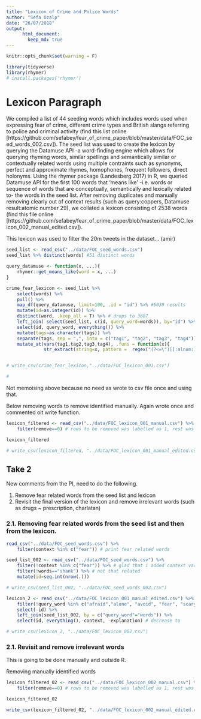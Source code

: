 ```yaml
---
title: "Lexicon of Crime and Police Words"
author: "Sefa Ozalp"
date: "26/07/2018"
output:
      html_document:
        keep_md: true
---
```

```r
knitr::opts_chunk$set(warning = F)
```



```r
library(tidyverse)
library(rhymer)
# install.packages('rhymer')
```

# Lexicon Paragraph
We compiled a list of 44 seeding words which includes words used when expressing fear of crime, different crime types and British slangs referring to police and criminal activity (find this list online [https://github.com/sefabey/fear_of_crime_paper/blob/master/data/FOC_seed_words_002.csv]). The seed list was used to create the lexicon by querying the Datamuse API -a word-finding engine which allows for querying rhyming words, similar spellings and semantically similar or contextually related words using multiple contraints such as synonyms, perfect and approximate rhymes, homophones, frequent followers, direct holonyms. Using the rhymer package (Landesberg 2017) in R, we queried Datamuse API for the first 100 words that 'means like' -i.e. words or sequence of words that are conceptually, semantically and lexically related to- the words in the seed list. After removing duplicates and manually removing clearly out of context results (such as query:coppers, Datamuse result:atomic number 29), we collated a lexicon consisting of 2538 words (find this file online [https://github.com/sefabey/fear_of_crime_paper/blob/master/data/FOC_lexicon_002_manual_edited.csv]). 

This lexicon was used to filter the 20m tweets in the dataset... (amir)

```r

seed_list <- read_csv("../data/FOC_seed_words.csv")
seed_list %>% distinct(words) #51 distinct words
```

```r

query_datamuse <- function(x, ...){
    rhymer::get_means_like(word = x, ...)
}

crime_fear_lexicon <- seed_list %>% 
    select(words) %>%
    pull() %>%  
    map_df(query_datamuse, limit=100, .id = "id") %>% #5030 results
    mutate(id=as.integer(id)) %>% 
    distinct(word, .keep_all = T) %>% # drops to 3687
    left_join( select(seed_list, c(id, query_word=words)), by="id") %>% 
    select(id, query_word, everything()) %>% 
    mutate(tags=as.character(tags)) %>% 
    separate(tags, sep = ",", into = c("tag1", "tag2", "tag3", "tag4")) %>% 
    mutate_at(vars(tag1,tag2,tag3,tag4), .funs = function(x){
              str_extract(string=x, pattern =  regex("(?<=\")[[:alnum:]]+(?=\")"))})


# write_csv(crime_fear_lexicon,"../data/FOC_lexicon_001.csv")

# 
```
Not memoising above because no need as wrote to csv file once and using that.


Below removing words to remove identified manually. Again wrote once and commented oit write function.
```r
lexicon_filtered <- read_csv("../data/FOC_lexicon_001_manual.csv") %>% 
    filter(remove==0) # rows to be removed was labelled as 1, rest was 0

lexicon_filtered

# write_csv(lexicon_filtered, "../data/FOC_lexicon_001_manual_edited.csv")
```

## Take 2

New comments from the PI, need to do the following.

1) Remove fear related words from the seed list and lexicon
2) Revisit the final version of the lexicon and remove irrelevant words (such as drugs ~ prescription, charlatan)


### 2.1. Removing fear related words from the seed list and then from the lexicon.
```r
read_csv("../data/FOC_seed_words.csv") %>% 
    filter(context %in% c("fear")) # print fear related words

seed_list_002 <- read_csv("../data/FOC_seed_words.csv") %>% 
    filter(!context %in% c("fear")) %>% # glad that i added context var previously
    filter(!words=="shank") %>% # not that related
    mutate(id=seq.int(nrow(.)))

# write_csv(seed_list_002, "../data/FOC_seed_words_002.csv")
```

```r
lexicon_2 <- read_csv("../data/FOC_lexicon_001_manual_edited.csv") %>% 
    filter(!query_word %in% c("afraid","alone", "avoid", "fear", "scary", "worried")) %>% 
    select(-id) %>% 
    left_join(seed_list_002, by = c("query_word"="words")) %>% 
    select(id, everything(),-context, -explanation) # decrease to 

# write_csv(lexicon_2, "../data/FOC_lexicon_002.csv")
```

### 2.1. Revisit and remove irrelevant words

This is going to be done manually and outside R. 

Removing manually identified words

```r
lexicon_filtered_02 <- read_csv("../data/FOC_lexicon_002_manual.csv") %>% 
    filter(remove==0) # rows to be removed was labelled as 1, rest was 0

lexicon_filtered_02

write_csv(lexicon_filtered_02, "../data/FOC_lexicon_002_manual_edited.csv")
```

